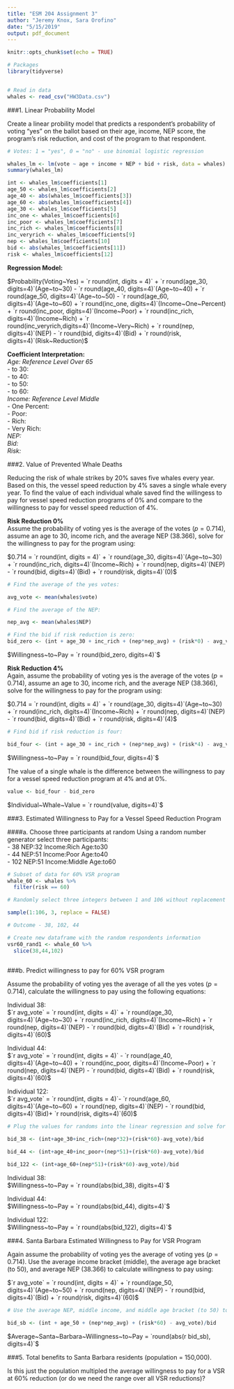 ```yaml
---
title: "ESM 204 Assignment 3"
author: "Jeremy Knox, Sara Orofino"
date: "5/15/2019"
output: pdf_document
---
```


```r
knitr::opts_chunk$set(echo = TRUE)
```

```r

# Packages
library(tidyverse)


# Read in data 
whales <- read_csv("HW3Data.csv")
```

###1. Linear Probability Model 

Create a linear probility model that predicts a respondent's probability of voting "yes" on the ballot based on their age, income, NEP score, the program's risk reduction, and cost of the program to that respondent.  

```r
# Votes: 1 = "yes", 0 = "no" - use binomial logistic regression 

whales_lm <- lm(vote ~ age + income + NEP + bid + risk, data = whales)
summary(whales_lm)

int <- whales_lm$coefficients[1]
age_50 <- whales_lm$coefficients[2]
age_40 <- abs(whales_lm$coefficients[3])
age_60 <- abs(whales_lm$coefficients[4])
age_30 <- whales_lm$coefficients[5]
inc_one <- whales_lm$coefficients[6]
inc_poor <- whales_lm$coefficients[7]
inc_rich <- whales_lm$coefficients[8]
inc_veryrich <- whales_lm$coefficients[9]
nep <- whales_lm$coefficients[10]
bid <- abs(whales_lm$coefficients[11])
risk <- whales_lm$coefficients[12]
```
**Regression Model:**  
  
$Probability(Voting~Yes) = `r round(int, digits = 4)` + `r round(age_30, digits=4)`(Age~to~30) - `r round(age_40, digits=4)`(Age~to~40) + `r round(age_50, digits=4)`(Age~to~50) - `r round(age_60, digits=4)`(Age~to~60) + `r round(inc_one, digits=4)`(Income~One~Percent) + `r round(inc_poor, digits=4)`(Income~Poor) + `r round(inc_rich, digits=4)`(Income~Rich) + `r round(inc_veryrich,digits=4)`(Income~Very~Rich) + `r round(nep, digits=4)`(NEP) - `r round(bid, digits=4)`(Bid) + `r round(risk, digits=4)`(Risk~Reduction)$

**Coefficient Interpretation:**  
*Age: Reference Level Over 65*    
  - to 30:   
  - to 40:   
  - to 50:   
  - to 60:   
*Income: Reference Level Middle*   
  - One Percent:  
  - Poor:  
  - Rich:  
  - Very Rich:  
*NEP:*    
*Bid:*    
*Risk:*    

###2. Value of Prevented Whale Deaths  

Reducing the risk of whale strikes by 20% saves five whales every year. Based on this, the vessel speed reduction by 4% saves a single whale every year. To find the value of each individual whale saved find the willingess to pay for vessel speed reduction programs of 0% and compare to the willingness to pay for vessel speed reduction of 4%.     


**Risk Reduction 0%**  
Assume the probability of voting yes is the average of the votes ($p = 0.714$), assume an age to 30, income rich, and the average NEP (38.366), solve for the willingness to pay for the program using:

$0.714 = `r round(int, digits = 4)` + `r round(age_30, digits=4)`(Age~to~30) + `r round(inc_rich, digits=4)`(Income~Rich) + `r round(nep, digits=4)`(NEP) - `r round(bid, digits=4)`(Bid) + `r round(risk, digits=4)`(0)$


```r
# Find the average of the yes votes:

avg_vote <- mean(whales$vote)

# Find the average of the NEP:

nep_avg <- mean(whales$NEP)

# Find the bid if risk reduction is zero:
bid_zero <- (int + age_30 + inc_rich + (nep*nep_avg) + (risk*0) - avg_vote)/bid

```

$Willingness~to~Pay = `r round(bid_zero, digits=4)`$    

**Risk Reduction 4%**  
Again, assume the probability of voting yes is the average of the votes ($p = 0.714$), assume an age to 30, income rich, and the average NEP (38.366), solve for the willingness to pay for the program using:  

$0.714 = `r round(int, digits = 4)` + `r round(age_30, digits=4)`(Age~to~30) + `r round(inc_rich, digits=4)`(Income~Rich) + `r round(nep, digits=4)`(NEP) - `r round(bid, digits=4)`(Bid) + `r round(risk, digits=4)`(4)$  


```r

# Find bid if risk reduction is four:  

bid_four <- (int + age_30 + inc_rich + (nep*nep_avg) + (risk*4) - avg_vote)/bid

```

$Willingness~to~Pay = `r round(bid_four, digits=4)`$ 

The value of a single whale is the difference between the willingness to pay for a vessel speed reduction program at 4% and at 0%.  

```r

value <- bid_four - bid_zero

```

$Individual~Whale~Value = `r round(value, digits=4)`$  


###3. Estimated Willingness to Pay for a Vessel Speed Reduction Program  

####a. Choose three participants at random
Using a random number generator select three participants:        
- 38   NEP:32  Income:Rich    Age:to30    
- 44   NEP:51  Income:Poor    Age:to40  
- 102  NEP:51  Income:Middle  Age:to60  

```r
# Subset of data for 60% VSR program 
whale_60 <- whales %>%
  filter(risk == 60)

# Randomly select three integers between 1 and 106 without replacement 

sample(1:106, 3, replace = FALSE)

# Outcome - 38, 102, 44

# Create new dataframe with the random respondents information
vsr60_rand1 <- whale_60 %>% 
  slice(38,44,102)
 

```

###b. Predict willingness to pay for 60% VSR program  

Assume the probability of voting yes the average of all the yes votes ($p = 0.714$), calculate the willingness to pay using the following equations:      

Individual 38:  
$`r avg_vote` = `r round(int, digits = 4)` + `r round(age_30, digits=4)`(Age~to~30) + `r round(inc_rich, digits=4)`(Income~Rich) + `r round(nep, digits=4)`(NEP) - `r round(bid, digits=4)`(Bid) + `r round(risk, digits=4)`(60)$

Individual 44:  
$`r avg_vote` = `r round(int, digits = 4)` - `r round(age_40, digits=4)`(Age~to~40) + `r round(inc_poor, digits=4)`(Income~Poor) + `r round(nep, digits=4)`(NEP) - `r round(bid, digits=4)`(Bid) + `r round(risk, digits=4)`(60)$  

Individual 122:  
$`r avg_vote` = `r round(int, digits = 4)`- `r round(age_60, digits=4)`(Age~to~60) + `r round(nep, digits=4)`(NEP) - `r round(bid, digits=4)`(Bid)+ `r round(risk, digits=4)`(60)$  


```r

# Plug the values for randoms into the linear regression and solve for bid 

bid_38 <- (int+age_30+inc_rich+(nep*32)+(risk*60)-avg_vote)/bid

bid_44 <- (int+age_40+inc_poor+(nep*51)+(risk*60)-avg_vote)/bid

bid_122 <- (int+age_60+(nep*51)+(risk*60)-avg_vote)/bid
```

Individual 38:  
$Willingness~to~Pay = `r round(abs(bid_38), digits=4)`$    

Individual 44:  
$Willingness~to~Pay = `r round(abs(bid_44), digits=4)`$  

Individual 122:  
$Willingness~to~Pay = `r round(abs(bid_122), digits=4)`$  


###4. Santa Barbara Estimated Willingness to Pay for VSR Program   

Again assume the probability of voting yes the average of voting yes ($p = 0.714$). Use the average income bracket (middle), the average age bracket (to 50), and average NEP (38.366) to calculate willingness to pay using: 

$`r avg_vote` = `r round(int, digits = 4)` + `r round(age_50, digits=4)`(Age~to~50) + `r round(nep, digits=4)`(NEP) - `r round(bid, digits=4)`(Bid) + `r round(risk, digits=4)`(60)$  


```r


# Use the average NEP, middle income, and middle age bracket (to 50) to find the average bid

bid_sb <- (int + age_50 + (nep*nep_avg) + (risk*60) - avg_vote)/bid

```

$Average~Santa~Barbara~Willingness~to~Pay = `round(abs(r bid_sb), digits=4)`$   


###5. Total benefits to Santa Barbara residents (population = 150,000). 

Is this just the population multipled the average willingness to pay for a VSR at 60% reduction (or do we need the range over all VSR reductions)? 
